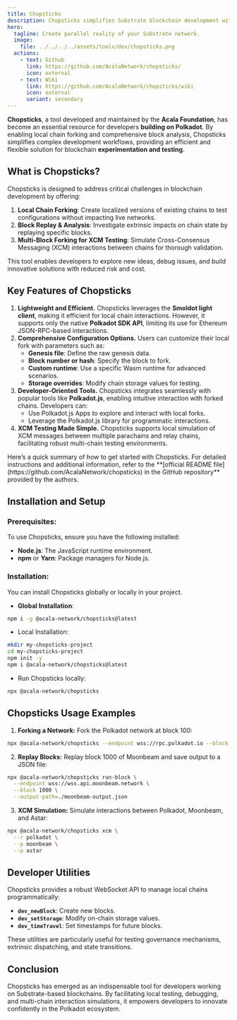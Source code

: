 ```yaml
---
title: Chopsticks
description: Chopsticks simplifies Substrate blockchain development with local forking, block replay, and XCM testing for efficient innovation.
hero:
  tagline: Create parallel reality of your Substrate network.
  image: 
    file: ../../../../assets/tools/dev/chopsticks.png
  actions:
    - text: Github
      link: https://github.com/AcalaNetwork/chopsticks/
      icon: external
    - text: Wiki
      link: https://github.com/AcalaNetwork/chopsticks/wiki
      icon: external
      variant: secondary
---
```



**Chopsticks**, a tool developed and maintained by the **Acala Foundation**, has become an essential resource for developers **building on Polkadot**. By enabling local chain forking and comprehensive block analysis, Chopsticks simplifies complex development workflows, providing an efficient and flexible solution for blockchain **experimentation and testing**.

## What is Chopsticks?
Chopsticks is designed to address critical challenges in blockchain development by offering:
1. **Local Chain Forking**: Create localized versions of existing chains to test configurations without impacting live networks.
2. **Block Replay & Analysis**: Investigate extrinsic impacts on chain state by replaying specific blocks.
3. **Multi-Block Forking for XCM Testing**: Simulate Cross-Consensus Messaging (XCM) interactions between chains for thorough validation.

This tool enables developers to explore new ideas, debug issues, and build innovative solutions with reduced risk and cost.

## Key Features of Chopsticks
1. **Lightweight and Efficient.** Chopsticks leverages the **Smoldot light client**, making it efficient for local chain interactions. However, it supports only the native **Polkadot SDK API**, limiting its use for Ethereum JSON-RPC-based interactions.
2. **Comprehensive Configuration Options.** Users can customize their local fork with parameters such as:
    - **Genesis file**: Define the raw genesis data.
    - **Block number or hash**: Specify the block to fork.
    - **Custom runtime**: Use a specific Wasm runtime for advanced scenarios.
    - **Storage overrides**: Modify chain storage values for testing.
3. **Developer-Oriented Tools.** Chopsticks integrates seamlessly with popular tools like **Polkadot.js**, enabling intuitive interaction with forked chains. Developers can:
    - Use Polkadot.js Apps to explore and interact with local forks.
    - Leverage the Polkadot.js library for programmatic interactions.
4. **XCM Testing Made Simple.** Chopsticks supports local simulation of XCM messages between multiple parachains and relay chains, facilitating robust multi-chain testing environments.



<ShowcaseCTA title="Setup Chopsticks">
Here’s a quick summary of how to get started with Chopsticks. For detailed instructions and additional information, refer to the **[official README file](https://github.com/AcalaNetwork/chopsticks) in the GitHub repository** provided by the authors.
</ShowcaseCTA>

## Installation and Setup
### Prerequisites:
To use Chopsticks, ensure you have the following installed:
- **Node.js**: The JavaScript runtime environment.
- **npm** or **Yarn**: Package managers for Node.js.

### Installation:
You can install Chopsticks globally or locally in your project.

- **Global Installation**:
```bash
npm i -g @acala-network/chopsticks@latest
```
- Local Installation:
```bash
mkdir my-chopsticks-project
cd my-chopsticks-project
npm init -y
npm i @acala-network/chopsticks@latest
```
- Run Chopsticks locally:
```bash
npx @acala-network/chopsticks
```

## Chopsticks Usage Examples
1. **Forking a Network:** Fork the Polkadot network at block 100:
```bash
npx @acala-network/chopsticks --endpoint wss://rpc.polkadot.io --block 100
```
2. **Replay Blocks:** Replay block 1000 of Moonbeam and save output to a JSON file:
```bash
npx @acala-network/chopsticks run-block \
  --endpoint wss://wss.api.moonbeam.network \
  --block 1000 \
  --output-path=./moonbeam-output.json
```
3. **XCM Simulation:** Simulate interactions between Polkadot, Moonbeam, and Astar:
```bash
npx @acala-network/chopsticks xcm \
  --r polkadot \
  --p moonbeam \
  --p astar
```

## Developer Utilities
Chopsticks provides a robust WebSocket API to manage local chains programmatically:
- **`dev_newBlock`**: Create new blocks.
- **`dev_setStorage`**: Modify on-chain storage values.
- **`dev_timeTravel`**: Set timestamps for future blocks.

These utilities are particularly useful for testing governance mechanisms, extrinsic dispatching, and state transitions.

## Conclusion
Chopsticks has emerged as an indispensable tool for developers working on Substrate-based blockchains. By facilitating local testing, debugging, and multi-chain interaction simulations, it empowers developers to innovate confidently in the Polkadot ecosystem.
